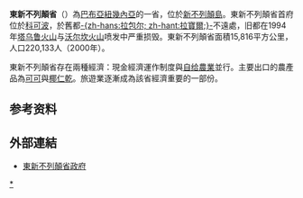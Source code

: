 {{noteTA
|G1 = TO
}}
{{Infobox settlement
| name                  = 
| other_name            = East New Britain Province
| image_skyline         = 
| image_caption         = 
| image_flag = Flag_of_East_New_Britain.svg
| image_map             = East New Britain in Papua New Guinea.svg
| map_caption           = 在巴布亚新几内亚的位置
| coordinates             = {{coord|5|10|S|151|45|E|region:PG|display=it}}
| subdivision_type        = 国家
| subdivision_name        = {{PNG}}
| established_title       = 形成
| established_date        = 1976
| seat_type               = 首府
| seat                    = [[科可波|科可波]]
| parts_type              = [[巴布亚新几内亚县份和地方政府|县]]
| parts_style             = list
| p1 = [[加澤爾縣|加澤爾縣]]
| p2 = [[科科波縣|科科波縣]]
| p3 = [[波米奧縣|波米奧縣]]
| p4 = [[拉包爾縣|拉包爾縣]]
| leader_title            = 省长
| leader_name             = Nakikus Konga
| area_footnotes          = 
| area_total_km2          = 15724
| elevation_m             = 
| population_total        = 328369
| population_as_of        = 2011
| population_footnotes    = 
| population_density_km2  = auto
| timezone1               = [[澳大利亞時區|AEST]]
| utc_offset1             = +10
| postal_code_type        = 
| postal_code             = 
| blank_name_sec1         = [[人类发展指数|HDI]] (2019)
| blank_info_sec1         = 0.600<ref name="GlobalDataLab">{{Cite web|url=https://hdi.globaldatalab.org/areadata/shdi/|title=Sub-national HDI - Area Database - Global Data Lab|website=hdi.globaldatalab.org|language=en|access-date=2020-04-18}}</ref><br/>{{color|#fc0|medium}} · {{tsl|en|List of provinces of Papua New Guinea by Human Development Index||3rd of 22}}
| website                 = {{URL|http://www.eastnewbritain.gov.pg/}}
}}
'''東新不列顛省'''（{{lang-tpi|Is Niu Briten}}）為[[巴布亞紐幾內亞|巴布亞紐幾內亞]]的一省，位於[[新不列顛島|新不列顛島]]。東新不列顛省首府位於[[科可波|科可波]]，於舊都[[拉包爾|-{zh-hans:拉包尔; zh-hant:拉寶爾;}-]]不遠處，旧都在1994年[[塔乌鲁火山|塔乌鲁火山]]与[[沃尔坎火山|沃尔坎火山]]喷发中严重损毁。東新不列顛省面積15,816平方公里，人口220,133人（2000年）。

東新不列顛省存在兩種經濟：現金經濟運作制度與[[自给農業|自给農業]]並行。主要出口的農產品為[[可可|可可]]與[[椰子|椰仁乾]]。旅遊業逐漸成為該省經濟重要的一部份。

==参考资料==
{{refs}}

== 外部連結 ==
* [https://web.archive.org/web/20061117065525/http://www.nationwidepngpages.com/East%20New%20Britain/East%20New%20Britain.html 東新不列顛省政府]

{{巴布亞紐幾內亞}}

[[Category:东新不列颠省|*]]

{{PapuaNewGuinea-geo-stub}}
